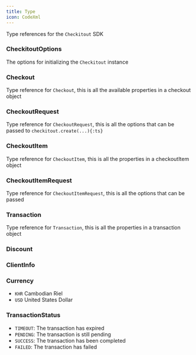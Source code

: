 ```yaml
---
title: Type
icon: CodeXml
---
```



Type references for the `Checkitout` SDK

### CheckitoutOptions

The options for initializing the `Checkitout` instance

<div className="type-table-wrapper">
<AutoTypeTable path="./type/checkitout.ts" name="CheckitoutOptions" />
</div>

### Checkout

Type reference for `Checkout`, this is all the available properties in a checkout object

<div className="type-table-wrapper">
<AutoTypeTable path="./type/checkitout.ts" name="Checkout" />
</div>

### CheckoutRequest

Type reference for `CheckoutRequest`, this is all the options that can be passed
to `checkitout.create(...){:ts}`

<div className="type-table-wrapper">
<AutoTypeTable path="./type/checkitout.ts" name="CheckoutRequest" />
</div>


### CheckoutItem

Type reference for `CheckoutItem`, this is all the properties in a checkoutItem object

<div className="type-table-wrapper">
<AutoTypeTable path="./type/checkitout.ts" name="CheckoutItem" />
</div>


### CheckoutItemRequest

Type reference for `CheckoutItemRequest`, this is all the options that can be passed

<div className="type-table-wrapper">
<AutoTypeTable path="./type/checkitout.ts" name="CheckoutItemRequest" />
</div>

### Transaction

Type reference for `Transaction`, this is all the properties in a transaction object

<div className="type-table-wrapper">
<AutoTypeTable path="./type/checkitout.ts" name="Transaction" />
</div>

### Discount

<div className="type-table-wrapper">
<AutoTypeTable path="./type/checkitout.ts" name="Discount" />
</div>

### ClientInfo

<div className="type-table-wrapper">
<AutoTypeTable path="./type/checkitout.ts" name="ClientInfo" />
</div>

### Currency

- `KHR` Cambodian Riel
- `USD` United States Dollar

### TransactionStatus

- `TIMEOUT`: The transaction has expired
- `PENDING`: The transaction is still pending
- `SUCCESS`: The transaction has been completed
- `FAILED`: The transaction has failed






